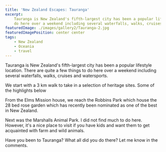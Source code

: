 ```yaml
---
title: 'New Zealand Escapes: Tauranga'
excerpt:
    Tauranga is New Zealand's fifth-largest city has been a popular lifestyle location.  There are quite a few things to
    do here over a weekend including several waterfalls, walks, cruises and watersports.
featuredImage: ./images/gallery2/Tauranga-2.jpg
featuredImagePosition: center center
tags:
    - New Zealand
    - Oceania
    - travel
---
```


Tauranga is New Zealand's fifth-largest city has been a popular lifestyle location. There are quite a few things to do
here over a weekend including several waterfalls, walks, cruises and watersports.

<ImageGallery relativeDirectory={props.path} subDirectory="gallery1" />

We start with a 3 km walk to take in a selection of heritage sites. Some of the highlights below

<ImageGallery relativeDirectory={props.path} subDirectory="gallery2" />

From the Elms Mission house, we reach the Robbins Park which house the 28 bed rose garden which has recently been
nominated as one of the best in New Zealand.

<ImageGallery relativeDirectory={props.path} subDirectory="gallery3" />

Next was the Marshalls Animal Park. I did not find much to do here. However, it's a nice place to visit if you have kids
and want them to get acquainted with farm and wild animals.

<ImageGallery relativeDirectory={props.path} subDirectory="gallery4" />

Have you been to Tauranga? What all did you do there? Let me know in the comments.

